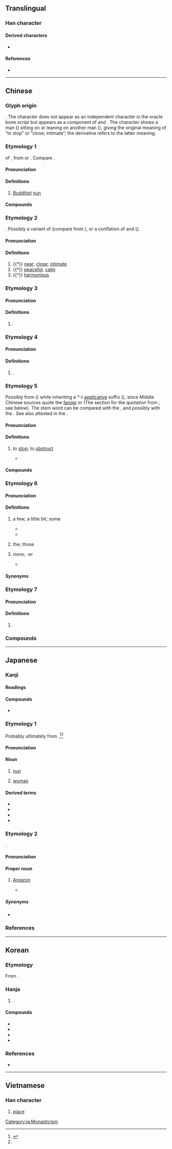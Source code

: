 {{character info}}
==Translingual==
{{stroke order|type=animate}}

===Han character===
{{Han char|rn=44|rad=尸|as=02|sn=5|four=77211|canj=SP|ids=⿸尸匕}}

====Derived characters====
* {{l|mul|[[呢]], [[泥]], [[妮]], [[昵]], [[旎]], [[柅]], [[鈮]]/[[铌]], [[秜]]}}

====References====
* {{Han ref|kx=0300.030|dkj=07635|dj=0596.010|hdz=20965.040|uh=5C3C|ud=23612|bh=A5A7|bd=42407}}

----

==Chinese==

===Glyph origin===
{{Han etyl}}
{{liushu|ic}}. The character does not appear as an independent character in the oracle bone script but appears as a component of {{zh-l|*𢓚}} and {{zh-l|*秜}}. The character shows a man ({{zh-l|*尸}}) sitting on or leaning on another man ({{zh-l|*匕}}), giving the original meaning of “to stop” or “close; intimate”; the derivative {{zh-l|*昵}} refers to the latter meaning.

===Etymology 1===
{{zh-forms}}
{{clipping|zh}} of {{zh-l|比丘尼}}, from {{der|zh|sa|भिक्षुणी||[[female]] [[beggar]]}} or {{der|zh|pi|bhikkhunī||[[female]] [[beggar]]}}. Compare {{cog|sa|भिक्षु||[[beggar]]}}.

====Pronunciation====
{{zh-pron
|m=ní
|m-s=nyi2
|c=nei4,nai4
|c_note=nai4 - vernacular variant
|c-t=nai3
|g=nyi4
|h=pfs=nì;gd=ni2
|j=ni1
|md=nà̤
|mn=ml,tp,tn,tc,lk,sx,yl:nî/qz,kh,tn,hc,lk,km,mg:lî/tp,mg:lûi
|mn_note=lûi - used in {{zh-l|*尼姑}}
|mn-t=ni5
|w=3nyi
|x=nyi2
|mc=y
|cat=n,a,pn
}}

====Definitions====
{{zh-hanzi}}

# [[Buddhist]] [[nun]]

====Compounds====
{{zh-der|尼姑|尼姑庵|尼僧|僧尼|尼庵|比丘尼}}

===Etymology 2===
{{zh-forms}}
{{unk|zh}}. Possibly a variant of {{och-l|邇|near}} (compare {{cog|cmn|-}} {{zh-l|你}} from {{och-l|爾}}), or a conflation of {{och-l|邇|near}} and {{och-l|昵}} ({{zh-ref|Schuessler, 2007}}).

====Pronunciation====
{{zh-pron
|m=ní,nì
|c=nei4
|mc=y
|oc=3,y
|dial=n
|cat=a
}}

====Definitions====
{{zh-hanzi}}

# {{†}} [[near]]; [[close]]; [[intimate]]
# {{†}} [[peaceful]]; [[calm]]
# {{†}} [[harmonious]]

===Etymology 3===
{{zh-forms}}

====Pronunciation====
{{zh-pron
|m=ní
|c=nei4
|dial=n
|cat=pn
}}

====Definitions====
{{zh-hanzi}}

# {{zh-short|尼泊爾|[[Nepal]]}}
#: {{zh-x|^中 ^尼 邊界|China-'''Nepal''' border}}

===Etymology 4===
{{zh-forms}}
{{rfe|zh}}

====Pronunciation====
{{zh-pron
|m=Ní
|c=nei4
|mc=y
|oc=
|dial=n
|cat=pn
}}

====Definitions====
{{zh-hanzi}}

# {{surname|zh}}.

===Etymology 5===
{{zh-forms}}
Possibly from {{inh|zh|sit-pro|*m/s-njal|t=to sleep; to lie down}} ({{zh-ref|Sagart, 2004}}) while inheriting a ''*-t'' [[applicative]] suffix ({{zh-ref|Jacques, 2016a}}), since Middle Chinese sources quote the [[fanqie]] {{lang|zh|[[女]][[乙]]切}} or {{IPAchar|/*ɳit̚/}} (The ''{{w|Jingdian Shiwen}}'' section for the quotation from ''{{w|Mencius (book)|Mencius}}''; see below). The stem word can be compared with the {{cog|bo|ཉལ་པ|t=to lie down; to go to sleep; to dwell}}, and possibly with the {{cog|txg|𗱩|tr=njwij|t=to obstruct; to obscure; to choke up}}. See also {{och-l|柅|gloss=stopper}} attested in the ''{{w|I Ching|Zhou Yi}}''.

====Pronunciation====
{{rfv-pron|zh}}
{{zh-pron
|m=nǐ,nì
|c=nei5,nai6
|oc=1+2,n
|dial=n
|cat=v
}}

====Definitions====
{{zh-hanzi}}

# {{lb|zh|literary}} to [[stop]]; to [[obstruct]]
#* {{zh-x|行{xíng} 或 使 之，止 或 尼{nì} 之。行{xíng} 止，非 人 所 能 也。|A man's advancement is effected, it may be, by others, and the stopping him is, it may be, from the efforts of others. But to advance a man or to stop his advance is really beyond the power of other men.|ref=Mencius-L}}{{attn|zh|Possibly poorly-reflexed Mandarin reading of 尼 = 女乙切?}}

====Compounds====
{{zh-der|阻尼}}

===Etymology 6===
{{zh-forms|alt=乃,倷}}
{{rfe|zh}}

====Pronunciation====
{{zh-pron
|c-t=nai2
|dial=n
|cat=cls
}}

====Definitions====
{{zh-hanzi}}

# {{lb|zh|Taishanese}} a few; a little bit; some
#* {{zh-x|該尼|these ones|C-T}}
#* {{zh-x|有 尼 人 認為 台山話 難 過 廣州話。|Some people think Taishanese is harder than Cantonese.|C-T}}
# {{lb|zh|Taishanese}} the; those
# {{lb|zh|Taishanese}} more; -er
#* {{zh-x|廣州話 係 唔 係 難 尼 啊？|Is Cantonese harder?|C-T}}

=====Synonyms=====
{{zh-dial|些}}

===Etymology 7===
{{zh-forms}}

====Pronunciation====
{{zh-pron
|dial=n
|cat=pref
}}
{{rfp|zh}}

====Definitions====
{{zh-hanzi}}

# {{lb|zh|Leizhou Min}} {{n-g|Prefix in non-face-to-face kinship terms.}}

===Compounds===
{{zh-der|fold=1|尼泊爾|尼古丁|尼加拉瓜|尼龍|尼日爾|尼日利亞|毛里塔尼亞|尼采|尼安德塔人|尼站|尼童子|多明尼加|多米尼克|坦尚尼亞|尼斯信條|不列塔尼|尼羅河|愛沙尼亞|愛奧尼亞|尼父|師尼|印尼|仲尼|尼壇|尼日|布爾哥尼|哈尼族|分尼|威尼斯|宣尼|亞美尼亞|突尼西亞|比基尼|比基尼島|突尼斯|波士尼亞|提舍尼|盤尼西林|白尼羅河|摩尼教|溫尼伯|牟尼|毗尼日用|陀羅尼|阿多尼斯|鐵達尼號|腓尼基人|藍尼羅河|葉尼塞河|馬尼拉|馬尼拉麻|額爾德尼|陀羅尼被|阿尼林|阿摩尼亞|釋迦牟尼|邁錫尼城|羅馬尼亞|腓尼基|尼瑪|阿富汗尼|貝貝羅尼|腓尼基字母|梅拉尼婭|史撥尼克:si2 but6 nei4 hak1|斯普特尼克|迪士尼|泰坦尼克|尼雅|維吉尼亞|尼祿|哈尼喀塔木}}

{{zh-cat|Buddhism|Monasticism}}

----

==Japanese==

===Kanji===
{{ja-kanji|grade=c|rs=尸02}}

====Readings====
{{ja-readings
|goon=に, ねい
|kanon=じ, でい
|kun=あま-
}}

====Compounds====
* {{ja-r|尼%僧|に%そう|a [[sister]]: a [[Buddhist]] or [[Christian]] [[nun]]}}

===Etymology 1===
{{ja-kanjitab|yomi=k|あま}}

Probably ultimately from {{der|ja|pi|amma||[[mother]]; [[woman]]}}.<ref name="KDJ">{{R:Kokugo Dai Jiten}}</ref><ref name="DJR"/>

====Pronunciation====
{{ja-pron|あま|acc=1|acc_ref=DJR|acc2=0|acc2_ref=DJR}}

====Noun====
{{ja-noun|あま}}

# [[nun]]
# {{lb|zh|derogatory}} [[woman]]

====Derived terms====
* {{ja-r|尼%君|あま%ぎみ|[[honorific]] term of [[address]] for a [[nun]] of high social [[standing]]}}
* {{ja-r|尼%御%前|あま% ご%ぜん|[[honorific]] term of [[address]] for a [[nun]]}}
* {{ja-r|尼%寺|あま%でら|a [[Buddhist]] [[temple]] at which [[nun]]s live; a [[Christian]] [[convent]] or [[nunnery]]}}
* {{ja-r|尼%法%師|あま% ほう%し|an [[ordained]] [[Buddhist]] [[nun]]}}

===Etymology 2===
{{ja-kanjitab|yomi=k|あま}}

{{clipping|ja|アマゾン|tr=Amazon|t=Amazon.com Inc}}.

====Pronunciation====
{{ja-pron|あま}}

====Proper noun====
{{ja-pos|proper|あま}}

# {{lb|ja|internet slang}} [[Amazon]] {{q|Amazon.com Inc}}
#* {{quote-web|ja|url=https://twitter.com/hikaru_yamikage/status/1207963565841211392|date=2019-12-19|author={{lj|闇陰ひかる@騎士団長兼任提督}}|work=Twitter}}
#*: {{ja-usex
|あ、空%戦アルト売ってる（´・ω・`）でも明日%'''尼'''から届くから
|^あ、くう%せん-^アルト うってる（´・ω・`）でも あす% '''^あま''' から とどく から
|Ah, aerial combat version of Alt is sold :( but I'll get it from '''Amazon''' tomorrow
}}

=====Synonyms=====
* {{ja-r|密%林|みつ%りん}}

===References===
<references/>

[[Category:ja:Monasticism]]

----

==Korean==

===Etymology===
From {{der|ko|ltc|-}} {{ltc-l|尼|id=1}}. {{hanja-hunmong|니|ni|人類#중02B}}

===Hanja===
{{ko-hanja-search}}
{{ko-hanja|[[여승]]|니||이}}

# {{hanja form of|[[니]]/[[이]]|a Buddhist nun}}

====Compounds====
{{der-top|Compounds}}
* {{ko-l|^인니|印尼}}
* {{ko-l|이승|尼僧}}
* {{ko-l|비구니|比丘尼}}
* {{ko-l|^석가모니|釋迦牟尼}}
{{der-bottom}}

===References===
* {{R:hanjadoc|2652}}

----

==Vietnamese==

===Han character===
{{vi-readings|reading=ni, này, nê, nơi, nầy, nì|rs=尸02}}

# [[place#Noun|place]]